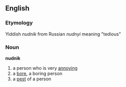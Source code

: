 ==English==

===Etymology===
Yiddish ''nudnik'' from Russian ''nudnyi'' meaning "tedious" 

===Noun===
'''nudnik'''

# a person who is very [[annoy]]ing
# a [[bore]], a boring person
# a [[pest]] of a person